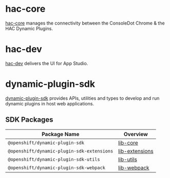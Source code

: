 # hac-core

[hac-core](https://github.com/openshift/hac-core/tree/main) manages the connectivity between the ConsoleDot Chrome & the HAC Dynamic Plugins.

# hac-dev

[hac-dev](https://github.com/openshift/hac-dev/tree/main) delivers the UI for App Studio.

# dynamic-plugin-sdk

[dynamic-plugin-sdk](https://github.com/openshift/dynamic-plugin-sdk/tree/main/) provides APIs, utilities and types to develop and run dynamic plugins in host web applications.

## SDK Packages

| Package Name | Overview |
| ------------ | ------- |
| `@openshift/dynamic-plugin-sdk` | [lib-core](./lib-core.mdx) |
| `@openshift/dynamic-plugin-sdk-extensions` | [lib-extensions](./lib-extensions.mdx) |
| `@openshift/dynamic-plugin-sdk-utils` | [lib-utils](./lib-utils.mdx) |
| `@openshift/dynamic-plugin-sdk-webpack` | [lib-webpack](./lib-webpack.mdx) |
